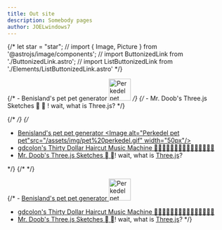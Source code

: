```yaml
---
title: Out site 
description: Somebody pages
author: JOELwindows7
---
```

{/* let star = "star";
// import { Image, Picture } from '@astrojs/image/components';
// import ButtonizedLink from './ButtonizedLink.astro';
// import ListButtonizedLink from './Elements/ListButtonizedLink.astro' */}

{/* - <ButtonizedLink target="_blank" rel="noopener noreferrer" href="https://benisland.neocities.org/petpet/">Benisland's pet pet generator <Image alt="Perkedel pet pet" src="/assets/img/pet%20perkedel.gif" width="50px"/></ButtonizedLink>  */}
{/* - <ButtonizedLink target="_blank" rel="noopener noreferrer" href="https://mrdoob.neocities.org/">Mr. Doob's Three.js Sketches &#xe735; &#xf6a5;</ButtonizedLink> ! wait, what is <ButtonizedLink target="_blank" rel="noopener noreferrer" href="https://threejs.org/">Three.js</ButtonizedLink>? */}

{/* <ListButtonizedLink> */}
{/* <ul class="ListNoStyle ListSeparateChildrenABit ButtonizeListChildrenLinks">
    <li><a href="https://benisland.neocities.org/petpet/" target="_blank" rel="noopener noreferrer">Benisland's pet pet generator <Image alt="Perkedel pet pet"src="/assets/img/pet%20perkedel.gif" width="50px"/></a></li>
    <li><a href="https://thirtydollar.website" target="_blank" rel="noopener noreferrer">gdcolon's Thirty Dollar Haircut Music Machine 🗿🗿🗿🗿🗿🗿🗿🗿🗿🗿🗿🗿🗿🗿🗿</a></li>
    <li><a href="https://mrdoob.neocities.org/" target="_blank" rel="noopener noreferrer">Mr. Doob's Three.js Sketches &#xe735; &#xf6a5;</a>! wait, what is <a href="https://threejs.org/" target="_blank" rel="noopener noreferrer">Three.js</a>?</li>
</ul> */}
{/* </ListButtonizedLink> */}

{/* - <a href="https://benisland.neocities.org/petpet/" target="_blank" rel="noopener noreferrer">Benisland's pet pet generator <Image alt="Perkedel pet pet" src="/assets/img/pet%20perkedel.gif" width="50px"/></a>
- <a href="https://thirtydollar.website" target="_blank" rel="noopener noreferrer">gdcolon's Thirty Dollar Haircut Music Machine 🗿🗿🗿🗿🗿🗿🗿🗿🗿🗿🗿🗿🗿🗿🗿</a>
- <a href="https://mrdoob.neocities.org/" target="_blank" rel="noopener noreferrer">Mr. Doob's Three.js Sketches &#xe735; &#xf6a5;</a>! wait, what is <a href="https://threejs.org/" target="_blank" rel="noopener noreferrer">Three.js</a>? */}

